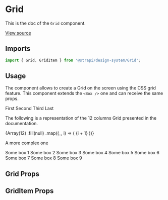 <!--- Grid.stories.mdx --->


<Meta title="Design System/Technical Components/Grid" component={Grid} />

# Grid

This is the doc of the `Grid` component.

[View source](https://github.com/strapi/design-system/tree/main/packages/strapi-design-system/src/Grid)

## Imports

```js
import { Grid, GridItem } from '@strapi/design-system/Grid';
```

## Usage

The component allows to create a Grid on the screen using the CSS grid feature. This component extends the `<Box />` one and can receive the same props.

<Canvas>
  <Story name="base">
    <Grid gap={5}>
      <GridItem col={1} background="primary100">
        First
      </GridItem>
      <GridItem col={1} background="primary100">
        Second
      </GridItem>
      <GridItem col={1} background="primary100">
        Third
      </GridItem>
      <GridItem col={1} background="primary100" color="primary700">
        Last
      </GridItem>
    </Grid>
  </Story>
</Canvas>

The following is a representation of the 12 columns Grid presented in the documentation.

<Canvas>
  <Story name="base grid">
    <Grid gap={5}>
      {Array(12)
        .fill(null)
        .map((_, i) => (
          <GridItem key={i} background="warning200" col={1}>
            {i + 1}
          </GridItem>
        ))}
    </Grid>
  </Story>
</Canvas>

A more complex one

<Canvas>
  <Story name="complex grid">
    <Grid gap={{ desktop: 5, tablet: 2, mobile: 1 }} background={'primary200'}>
      <GridItem background="neutral100" padding={1} col={6} s={12}>
        Some box 1
      </GridItem>
      <GridItem background="neutral100" padding={1} col={6} s={12}>
        Some box 2
      </GridItem>
      <GridItem background="neutral100" padding={1} col={3} s={6} xs={12}>
        Some box 3
      </GridItem>
      <GridItem background="neutral100" padding={1} col={3} s={6} xs={12}>
        Some box 4
      </GridItem>
      <GridItem background="neutral100" padding={1} col={3} s={6} xs={12}>
        Some box 5
      </GridItem>
      <GridItem background="neutral100" padding={1} col={3} s={6} xs={12}>
        Some box 6
      </GridItem>
      <GridItem background="neutral100" padding={1} col={8} xs={12}>
        Some box 7
      </GridItem>
      <GridItem background="neutral100" padding={1} col={2} xs={12}>
        Some box 8
      </GridItem>
      <GridItem background="neutral100" padding={5} col={2} xs={12}>
        Some box 9
      </GridItem>
    </Grid>
  </Story>
</Canvas>

## Grid Props

<ArgsTable of={Grid} />

## GridItem Props

<ArgsTable of={GridItem} />

